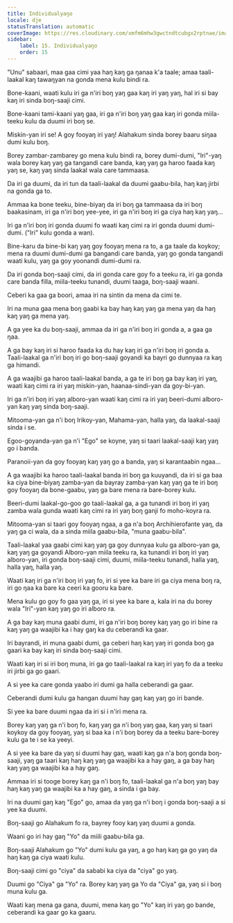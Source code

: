 ```yaml
---
title: Individualyaŋo
locale: dje
statusTranslation: automatic
coverImage: https://res.cloudinary.com/xmfm6mhw3gwctndtcubgx2rptnae/image/upload/v1740468922/small_cover_tratado_de_psicologia_revolucionaria_a4c0dca4e0.webp
sidebar:
    label: 15. Individualyaŋo
    order: 15
---
```

"Unu" sabaari, maa gaa cimi yaa haŋ kaŋ ga ŋanaa k'a taale; amaa taali-laakal kaŋ tawaŋyan na gonda mena kulu bindi ra.

Bone-kaani, waati kulu iri ga n'iri boŋ yaŋ gaa kaŋ iri yaŋ yaŋ, hal iri si bay kaŋ iri sinda boŋ-saaji cimi.

Bone-kaani tami-kaani yaŋ gaa, iri ga n'iri boŋ yaŋ gaa kaŋ iri gonda miila-teeku kulu da duumi iri boŋ se.

Miskin-yan iri se! A goy fooyaŋ iri yaŋ! Alahakum sinda borey baaru siŋaa dumi kulu boŋ.

Borey zambar-zambarey go mena kulu bindi ra, borey dumi-dumi, "Iri"-yaŋ wala borey kaŋ yaŋ ga tangandi care banda, kaŋ yaŋ ga haroo faada kaŋ yaŋ se, kaŋ yaŋ sinda laakal wala care tammaasa.

Da iri ga duumi, da iri tun da taali-laakal da duumi gaabu-bila, haŋ kaŋ jirbi na gonda ga to.

Ammaa ka bone teeku, bine-biyaŋ da iri boŋ ga tammaasa da iri boŋ baakasinam, iri ga n'iri boŋ yee-yee, iri ga n'iri boŋ iri ga ciya haŋ kaŋ yaŋ...

Iri ga n'iri boŋ iri gonda duumi fo waati kaŋ cimi ra iri gonda duumi dumi-dumi. ("Iri" kulu gonda a wan).

Bine-karu da bine-bi kaŋ yaŋ goy fooyaŋ mena ra to, a ga taale da koykoy; mena ra duumi dumi-dumi ga bangandi care banda, yaŋ go gonda tangandi waati kulu, yaŋ ga goy yoonandi dumi-dumi ra.

Da iri gonda boŋ-saaji cimi, da iri gonda care goy fo a teeku ra, iri ga gonda care banda filla, miila-teeku tunandi, duumi taaga, boŋ-saaji waani.

Ceberi ka gaa ga boori, amaa iri na sintin da mena da cimi te.

Iri na muna gaa mena boŋ gaabi ka bay haŋ kaŋ yaŋ ga mena yaŋ da haŋ kaŋ yaŋ ga mena yaŋ.

A ga yee ka du boŋ-saaji, ammaa da iri ga n'iri boŋ iri gonda a, a gaa ga ŋaa.

A ga bay kaŋ iri si haroo faada ka du hay kaŋ iri ga n'iri boŋ iri gonda a. Taali-laakal ga n'iri boŋ iri go boŋ-saaji goyandi ka bayri go dunnyaa ra kaŋ ga himandi.

A ga waajibi ga haroo taali-laakal banda, a ga te iri boŋ ga bay kaŋ iri yaŋ, waati kaŋ cimi ra iri yaŋ miskin-yan, haanaa-sindi-yan da goy-bi-yan.

Iri ga n'iri boŋ iri yaŋ alboro-yan waati kaŋ cimi ra iri yaŋ beeri-dumi alboro-yan kaŋ yaŋ sinda boŋ-saaji.

Mitooma-yan ga n'i boŋ Irikoy-yan, Mahama-yan, halla yaŋ, da laakal-saaji sinda i se.

Egoo-goyanda-yan ga n'i "Ego" se koyne, yaŋ si taari laakal-saaji kaŋ yaŋ go i banda.

Paranoii-yan da goy fooyaŋ kaŋ yaŋ go a banda, yaŋ si karantaabin ngaa...

A ga waajibi ka haroo taali-laakal banda iri boŋ ga kuuyandi, da iri si ga baa ka ciya bine-biyaŋ zamba-yan da bayray zamba-yan kaŋ yaŋ ga te iri boŋ goy fooyaŋ da bone-gaabu, yaŋ ga bare mena ra bare-borey kulu.

Beeri-dumi laakal-go-goo go taali-laakal ga, a ga tunandi iri boŋ iri yaŋ zamba wala gunda waati kaŋ cimi ra iri yaŋ boŋ ganji fo moho-koyra ra.

Mitooma-yan si taari goy fooyaŋ ngaa, a ga n'a boŋ Archihierofante yaŋ, da yaŋ ga ci wala, da a sinda miila gaabu-bila, "muna gaabu-bila".

Taali-laakal yaa gaabi cimi kaŋ yaŋ ga goy dunnyaa kulu ga alboro-yan ga, kaŋ yaŋ ga goyandi Alboro-yan miila teeku ra, ka tunandi iri boŋ iri yaŋ alboro-yan, iri gonda boŋ-saaji cimi, duumi, miila-teeku tunandi, halla yaŋ, halla yaŋ, halla yaŋ.

Waati kaŋ iri ga n'iri boŋ iri yaŋ fo, iri si yee ka bare iri ga ciya mena boŋ ra, iri go ŋaa ka bare ka ceeri ka gooru ka bare.

Mena kulu go goy fo gaa yaŋ ga, iri si yee ka bare a, kala iri na du borey wala "Iri"-yan kaŋ yaŋ go iri alboro ra.

A ga bay kaŋ muna gaabi dumi, iri ga n'iri boŋ borey kaŋ yaŋ go iri bine ra kaŋ yaŋ ga waajibi ka i hay gaŋ ka du ceberandi ka gaar.

Iri bayrandi, iri muna gaabi dumi, ga ceberi haŋ kaŋ yaŋ iri gonda boŋ ga gaari ka bay kaŋ iri sinda boŋ-saaji cimi.

Waati kaŋ iri si iri boŋ muna, iri ga go taali-laakal ra kaŋ iri yaŋ fo da a teeku iri jirbi ga go gaari.

A si yee ka care gonda yaabo iri dumi ga halla ceberandi ga gaar.

Ceberandi dumi kulu ga hangan duumi hay gaŋ kaŋ yaŋ go iri bande.

Si yee ka bare duumi ngaa da iri si i n'iri mena ra.

Borey kaŋ yaŋ ga n'i boŋ fo, kaŋ yaŋ ga n'i boŋ yaŋ gaa, kaŋ yaŋ si taari koykoy da goy fooyaŋ, yaŋ si baa ka i n'i boŋ borey da a teeku bare-borey kulu ga te i se ka yeeyi.

A si yee ka bare da yaŋ si duumi hay gaŋ, waati kaŋ ga n'a boŋ gonda boŋ-saaji, yaŋ ga taari kaŋ haŋ kaŋ yaŋ ga waajibi ka a hay gaŋ, a ga bay haŋ kaŋ yaŋ ga waajibi ka a hay gaŋ.

Ammaa iri si tooge borey kaŋ ga n'i boŋ fo, taali-laakal ga n'a boŋ yaŋ bay haŋ kaŋ yaŋ ga waajibi ka a hay gaŋ, a sinda i ga bay.

Iri na duumi gaŋ kaŋ "Ego" go, amaa da yaŋ ga n'i boŋ i gonda boŋ-saaji a si yee ka duumi.

Boŋ-saaji go Alahakum fo ra, bayrey fooy kaŋ yaŋ duumi a gonda.

Waani go iri hay gaŋ "Yo" da miili gaabu-bila ga.

Boŋ-saaji Alahakum go "Yo" dumi kulu ga yaŋ, a go haŋ kaŋ ga go yaŋ da haŋ kaŋ ga ciya waati kulu.

Boŋ-saaji cimi go "ciya" da sababi ka ciya da "ciya" go yaŋ.

Duumi go "Ciya" ga "Yo" ra. Borey kaŋ yaŋ ga Yo da "Ciya" ga, yaŋ si i boŋ muna kulu ga.

Waati kaŋ mena ga gana, duumi, mena kaŋ go "Yo" kaŋ iri yaŋ go bande, ceberandi ka gaar go ka gaaru.

